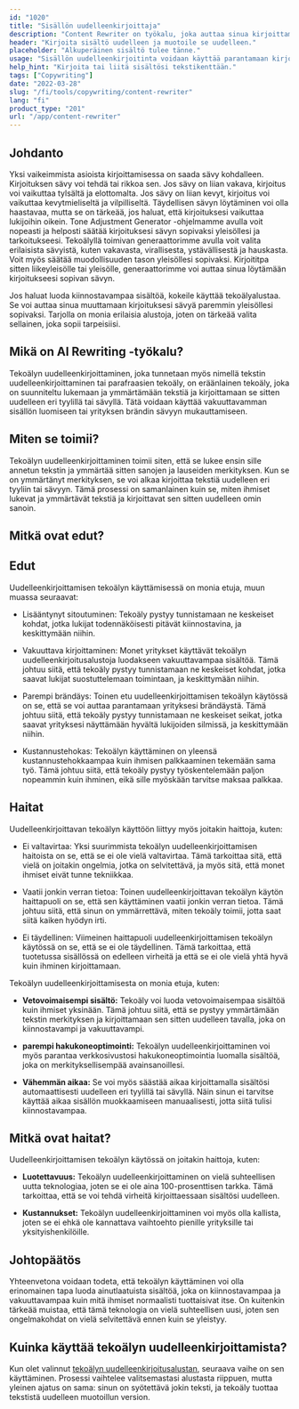 ```yaml
---
id: "1020"
title: "Sisällön uudelleenkirjoittaja"
description: "Content Rewriter on työkalu, joka auttaa sinua kirjoittamaan sisältösi uudelleen ja muotoilemaan sen uudelleen. Sitä käytetään usein parantamaan kirjoituksesi selkeyttä tai tekemään kirjoituksestasi ainutlaatuisempaa. Content Rewriter voi myös auttaa sinua parantamaan hakukoneoptimointiasi kirjoittamalla sisältösi uudelleen niin, että se sisältää tavoitteeksi asetetut avainsanat."
header: "Kirjoita sisältö uudelleen ja muotoile se uudelleen."
placeholder: "Alkuperäinen sisältö tulee tänne."
usage: "Sisällön uudelleenkirjoitinta voidaan käyttää parantamaan kirjoituksesi selkeyttä tai tekemään kirjoituksestasi ainutlaatuisempaa. Se voi myös auttaa sinua parantamaan hakukoneoptimointia kirjoittamalla sisältösi uudelleen niin, että se sisältää kohdeavainsanat."
help_hint: "Kirjoita tai liitä sisältösi tekstikenttään."
tags: ["Copywriting"]
date: "2022-03-28"
slug: "/fi/tools/copywriting/content-rewriter"
lang: "fi"
product_type: "201"
url: "/app/content-rewriter"
---
```


## Johdanto

Yksi vaikeimmista asioista kirjoittamisessa on saada sävy kohdalleen. Kirjoituksen sävy voi tehdä tai rikkoa sen. Jos sävy on liian vakava, kirjoitus voi vaikuttaa tylsältä ja elottomalta. Jos sävy on liian kevyt, kirjoitus voi vaikuttaa kevytmieliseltä ja vilpilliseltä. Täydellisen sävyn löytäminen voi olla haastavaa, mutta se on tärkeää, jos haluat, että kirjoituksesi vaikuttaa lukijoihin oikein. Tone Adjustment Generator -ohjelmamme avulla voit nopeasti ja helposti säätää kirjoituksesi sävyn sopivaksi yleisöllesi ja tarkoitukseesi. Tekoälyllä toimivan generaattorimme avulla voit valita erilaisista sävyistä, kuten vakavasta, virallisesta, ystävällisestä ja hauskasta. Voit myös säätää muodollisuuden tason yleisöllesi sopivaksi. Kirjoititpa sitten liikeyleisölle tai yleisölle, generaattorimme voi auttaa sinua löytämään kirjoitukseesi sopivan sävyn.

Jos haluat luoda kiinnostavampaa sisältöä, kokeile käyttää tekoälyalustaa. Se voi auttaa sinua muuttamaan kirjoituksesi sävyä paremmin yleisöllesi sopivaksi. Tarjolla on monia erilaisia alustoja, joten on tärkeää valita sellainen, joka sopii tarpeisiisi.

## Mikä on AI Rewriting -työkalu?

Tekoälyn uudelleenkirjoittaminen, joka tunnetaan myös nimellä tekstin uudelleenkirjoittaminen tai parafraasien tekoäly, on eräänlainen tekoäly, joka on suunniteltu lukemaan ja ymmärtämään tekstiä ja kirjoittamaan se sitten uudelleen eri tyylillä tai sävyllä. Tätä voidaan käyttää vakuuttavamman sisällön luomiseen tai yrityksen brändin sävyyn mukauttamiseen.

## Miten se toimii?

Tekoälyn uudelleenkirjoittaminen toimii siten, että se lukee ensin sille annetun tekstin ja ymmärtää sitten sanojen ja lauseiden merkityksen. Kun se on ymmärtänyt merkityksen, se voi alkaa kirjoittaa tekstiä uudelleen eri tyyliin tai sävyyn. Tämä prosessi on samanlainen kuin se, miten ihmiset lukevat ja ymmärtävät tekstiä ja kirjoittavat sen sitten uudelleen omin sanoin.

## Mitkä ovat edut?

## Edut

Uudelleenkirjoittamisen tekoälyn käyttämisessä on monia etuja, muun muassa seuraavat:

- Lisääntynyt sitoutuminen: Tekoäly pystyy tunnistamaan ne keskeiset kohdat, jotka lukijat todennäköisesti pitävät kiinnostavina, ja keskittymään niihin.

- Vakuuttava kirjoittaminen: Monet yritykset käyttävät tekoälyn uudelleenkirjoitusalustoja luodakseen vakuuttavampaa sisältöä. Tämä johtuu siitä, että tekoäly pystyy tunnistamaan ne keskeiset kohdat, jotka saavat lukijat suostuttelemaan toimintaan, ja keskittymään niihin.

- Parempi brändäys: Toinen etu uudelleenkirjoittamisen tekoälyn käytössä on se, että se voi auttaa parantamaan yrityksesi brändäystä. Tämä johtuu siitä, että tekoäly pystyy tunnistamaan ne keskeiset seikat, jotka saavat yrityksesi näyttämään hyvältä lukijoiden silmissä, ja keskittymään niihin.

- Kustannustehokas: Tekoälyn käyttäminen on yleensä kustannustehokkaampaa kuin ihmisen palkkaaminen tekemään sama työ. Tämä johtuu siitä, että tekoäly pystyy työskentelemään paljon nopeammin kuin ihminen, eikä sille myöskään tarvitse maksaa palkkaa.

## Haitat

Uudelleenkirjoittavan tekoälyn käyttöön liittyy myös joitakin haittoja, kuten:

- Ei valtavirtaa: Yksi suurimmista tekoälyn uudelleenkirjoittamisen haitoista on se, että se ei ole vielä valtavirtaa. Tämä tarkoittaa sitä, että vielä on joitakin ongelmia, jotka on selvitettävä, ja myös sitä, että monet ihmiset eivät tunne tekniikkaa.

- Vaatii jonkin verran tietoa: Toinen uudelleenkirjoittavan tekoälyn käytön haittapuoli on se, että sen käyttäminen vaatii jonkin verran tietoa. Tämä johtuu siitä, että sinun on ymmärrettävä, miten tekoäly toimii, jotta saat siitä kaiken hyödyn irti.

- Ei täydellinen: Viimeinen haittapuoli uudelleenkirjoittamisen tekoälyn käytössä on se, että se ei ole täydellinen. Tämä tarkoittaa, että tuotetussa sisällössä on edelleen virheitä ja että se ei ole vielä yhtä hyvä kuin ihminen kirjoittamaan.

Tekoälyn uudelleenkirjoittamisesta on monia etuja, kuten:

- **Vetovoimaisempi sisältö:** Tekoäly voi luoda vetovoimaisempaa sisältöä kuin ihmiset yksinään. Tämä johtuu siitä, että se pystyy ymmärtämään tekstin merkityksen ja kirjoittamaan sen sitten uudelleen tavalla, joka on kiinnostavampi ja vakuuttavampi.

- **parempi hakukoneoptimointi:** Tekoälyn uudelleenkirjoittaminen voi myös parantaa verkkosivustosi hakukoneoptimointia luomalla sisältöä, joka on merkityksellisempää avainsanoillesi.

- **Vähemmän aikaa:** Se voi myös säästää aikaa kirjoittamalla sisältösi automaattisesti uudelleen eri tyylillä tai sävyllä. Näin sinun ei tarvitse käyttää aikaa sisällön muokkaamiseen manuaalisesti, jotta siitä tulisi kiinnostavampaa.

## Mitkä ovat haitat?

Uudelleenkirjoittamisen tekoälyn käytössä on joitakin haittoja, kuten:

- **Luotettavuus:** Tekoälyn uudelleenkirjoittaminen on vielä suhteellisen uutta teknologiaa, joten se ei ole aina 100-prosenttisen tarkka. Tämä tarkoittaa, että se voi tehdä virheitä kirjoittaessaan sisältösi uudelleen.

- **Kustannukset:** Tekoälyn uudelleenkirjoittaminen voi myös olla kallista, joten se ei ehkä ole kannattava vaihtoehto pienille yrityksille tai yksityishenkilöille.

## Johtopäätös

Yhteenvetona voidaan todeta, että tekoälyn käyttäminen voi olla erinomainen tapa luoda ainutlaatuista sisältöä, joka on kiinnostavampaa ja vakuuttavampaa kuin mitä ihmiset normaalisti tuottaisivat itse. On kuitenkin tärkeää muistaa, että tämä teknologia on vielä suhteellisen uusi, joten sen ongelmakohdat on vielä selvitettävä ennen kuin se yleistyy.

## Kuinka käyttää tekoälyn uudelleenkirjoittamista?

Kun olet valinnut [tekoälyn uudelleenkirjoitusalustan]('/app/adjust-tone-rewriting'), seuraava vaihe on sen käyttäminen. Prosessi vaihtelee valitsemastasi alustasta riippuen, mutta yleinen ajatus on sama: sinun on syötettävä jokin teksti, ja tekoäly tuottaa tekstistä uudelleen muotoillun version.
